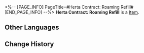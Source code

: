 <%-- [PAGE_INFO]
PageTitle=#Herta Contract: Roaming Refill#
[END_PAGE_INFO] --%>
{{Item Infobox
|id          = 310011
|image       = Item Herta Contract- Roaming Refill.png{{subst:void|<!--$UPLOAD:<<SpriteOutput/ItemFigures/310011.png>-<Item Herta Contract- Roaming Refill.png>-<Item Icons>>-->}}
|type        = 
|invCategory = Valuables
|rarity      = 4
|effect      = 
|description = A mutual aid contract between Herta and the Express. She will help the Express whenever she can, in exchange for treasures found during trailblazing.
}}
'''Herta Contract: Roaming Refill''' is a [[Item]].

==Other Languages==
{{Other Languages
|en   = Herta Contract: Roaming Refill
|zhs  = 黑塔&nbsp;•&nbsp;漫游补充协议
|zht  = 黑塔•漫遊補充協議
|ja   = ヘルタ・漫遊補充協定
|ko   = 헤르타 • 로밍 보충 협의
|es   = Herta - Contrato de abastecimiento itinerante
|fr   = Contrat de recharge itinérante de Herta
|ru   = «Герта»: Контракт на поставки в путешествиях
|th   = Herta - เติมเต็มการเดินทาง
|vi   = Herta - Thỏa Thuận Bổ Sung Du Ngoạn
|de   = Hertas Vertrag – Roamingauffüllung
|id   = Herta Contract: Roaming Refill
|pt   = Contrato de Herta: Refil Itinerante
}}

==Change History==
{{Change History|2.0}}